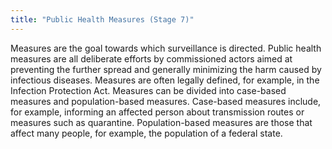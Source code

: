 ```yaml
---
title: "Public Health Measures (Stage 7)"
---
```


Measures are the goal towards which surveillance is directed. Public health measures are all deliberate efforts by commissioned actors aimed at preventing the further spread and generally minimizing the harm caused by infectious diseases. Measures are often legally defined, for example, in the Infection Protection Act. Measures can be divided into case-based measures and population-based measures. Case-based measures include, for example, informing an affected person about transmission routes or measures such as quarantine. Population-based measures are those that affect many people, for example, the population of a federal state.
